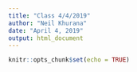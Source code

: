 ```yaml
---
title: "Class 4/4/2019"
author: "Neil Khurana"
date: "April 4, 2019"
output: html_document
---
```


```r
knitr::opts_chunk$set(echo = TRUE)
```

```r

```

